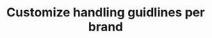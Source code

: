---
title: 'Customize handling guidlines per brand'
description: 'Display inline code and code blocks'
icon: 'club'
---